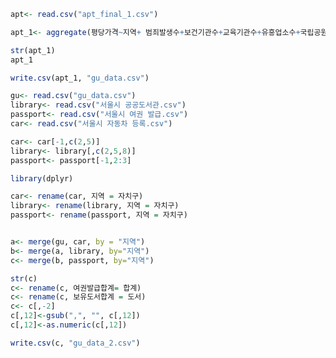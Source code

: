 
```r
apt<- read.csv("apt_final_1.csv")

apt_1<- aggregate(평당가격~지역+ 범죄발생수+보건기관수+교육기관수+유흥업소수+국립공원수+해당.지역.지하철.지점수, apt, mean)

str(apt_1)
apt_1

write.csv(apt_1, "gu_data.csv")
```

```r
gu<- read.csv("gu_data.csv")
library<- read.csv("서울시 공공도서관.csv")
passport<- read.csv("서울시 여권 발급.csv")
car<- read.csv("서울시 자동차 등록.csv")

car<- car[-1,c(2,5)]
library<- library[,c(2,5,8)]
passport<- passport[-1,2:3]

library(dplyr)

car<- rename(car, 지역 = 자치구)
library<- rename(library, 지역 = 자치구)
passport<- rename(passport, 지역 = 자치구)


a<- merge(gu, car, by = "지역")
b<- merge(a, library, by="지역")
c<- merge(b, passport, by="지역")

str(c)
c<- rename(c, 여권발급합계= 합계)
c<- rename(c, 보유도서합계 = 도서)
c<- c[,-2]
c[,12]<-gsub(",", "", c[,12])
c[,12]<-as.numeric(c[,12])

write.csv(c, "gu_data_2.csv")
```

